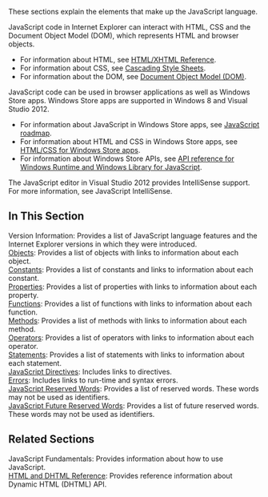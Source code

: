 These sections explain the elements that make up the JavaScript language.

JavaScript code in Internet Explorer can interact with HTML, CSS and the Document Object Model (DOM), which represents HTML and browser objects.

* For information about HTML, see [http://go.microsoft.com/fwlink/p/?LinkId=251007 HTML/XHTML Reference].
* For information about CSS, see [http://go.microsoft.com/fwlink/p/?LinkId=251008 Cascading Style Sheets].
* For information about the DOM, see [http://go.microsoft.com/fwlink/p/?LinkId=251009 Document Object Model (DOM)].
JavaScript code can be used in browser applications as well as Windows Store apps. Windows Store apps are supported in Windows 8 and Visual Studio 2012.

* For information about JavaScript in Windows Store apps, see [http://go.microsoft.com/fwlink/p/?LinkId=250937 JavaScript roadmap].
* For information about HTML and CSS in Windows Store apps, see [http://go.microsoft.com/fwlink/p/?LinkId=250939 HTML/CSS for Windows Store apps].
* For information about Windows Store APIs, see [http://go.microsoft.com/fwlink/p/?LinkID=250938 API reference for Windows Runtime and Windows Library for JavaScript].
The JavaScript editor in Visual Studio 2012 provides IntelliSense support. For more information, see JavaScript IntelliSense.


==In This Section==
; Version Information: Provides a list of JavaScript language features and the Internet Explorer versions in which they were introduced.
; [[javascript/objects|Objects]]: Provides a list of objects with links to information about each object.
; [[javascript/constants|Constants]]: Provides a list of constants and links to information about each constant.
; [[javascript/properties|Properties]]: Provides a list of properties with links to information about each property.
; [[javascript/functions|Functions]]: Provides a list of functions with links to information about each function.
; [[javascript/methods|Methods]]: Provides a list of methods with links to information about each method.
; [[javascript/operators|Operators]]: Provides a list of operators with links to information about each operator.
; [[javascript/statements|Statements]]: Provides a list of statements with links to information about each statement.
; [[javascript/directives|JavaScript Directives]]: Includes links to directives.
; [[javascript/errors|Errors]]: Includes links to run-time and syntax errors.
; [[javascript/reserved words|JavaScript Reserved Words]]: Provides a list of reserved words. These words may not be used as identifiers.
; [[javascript/future reserved words|JavaScript Future Reserved Words]]: Provides a list of future reserved words. These words may not be used as identifiers.

==Related Sections==
; JavaScript Fundamentals: Provides information about how to use JavaScript.
; [http://go.microsoft.com/fwlink/?LinkId=148095 HTML and DHTML Reference]: Provides reference information about Dynamic HTML (DHTML) API.
